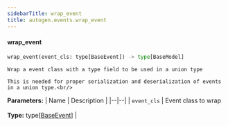 ```yaml
---
sidebarTitle: wrap_event
title: autogen.events.wrap_event
---
```


<code class="doc-symbol doc-symbol-heading doc-symbol-function"></code>
#### wrap_event

```python
wrap_event(event_cls: type[BaseEvent]) -> type[BaseModel]
```

    Wrap a event class with a type field to be used in a union type
    
    This is needed for proper serialization and deserialization of events in a union type.<br/>

<b>Parameters:</b>
| Name | Description |
|--|--|
| `event_cls` | Event class to wrap<br/><br/>**Type:** type[[BaseEvent](/docs/api-reference/autogen/events/BaseEvent)] |

<br />